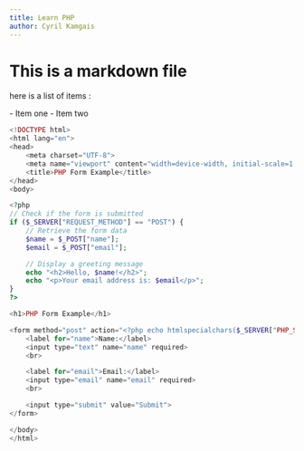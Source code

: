 ```yaml
---
title: Learn PHP
author: Cyril Kamgais
---
```


# This is a markdown file
here is a list of items :

<Newsletter/>
- Item one
- Item two


```php
<!DOCTYPE html>
<html lang="en">
<head>
    <meta charset="UTF-8">
    <meta name="viewport" content="width=device-width, initial-scale=1.0">
    <title>PHP Form Example</title>
</head>
<body>

<?php
// Check if the form is submitted
if ($_SERVER["REQUEST_METHOD"] == "POST") {
    // Retrieve the form data
    $name = $_POST["name"];
    $email = $_POST["email"];

    // Display a greeting message
    echo "<h2>Hello, $name!</h2>";
    echo "<p>Your email address is: $email</p>";
}
?>

<h1>PHP Form Example</h1>

<form method="post" action="<?php echo htmlspecialchars($_SERVER["PHP_SELF"]); ?>">
    <label for="name">Name:</label>
    <input type="text" name="name" required>
    <br>

    <label for="email">Email:</label>
    <input type="email" name="email" required>
    <br>

    <input type="submit" value="Submit">
</form>

</body>
</html>

```